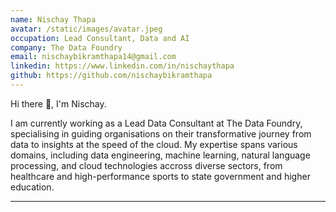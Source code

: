 ```yaml
---
name: Nischay Thapa
avatar: /static/images/avatar.jpeg
occupation: Lead Consultant, Data and AI
company: The Data Foundry
email: nischaybikramthapa14@gmail.com
linkedin: https://www.linkedin.com/in/nischaythapa
github: https://github.com/nischaybikramthapa
---
```


Hi there 👋, I'm Nischay. 

I am currently working as a Lead Data Consultant at The Data Foundry, specialising in guiding organisations on their transformative journey from data to insights at the speed of the cloud.
My expertise spans various domains, including data engineering, machine learning, natural language processing, and cloud technologies 
accross diverse sectors, from healthcare and high-performance sports to state government and higher education.

---
